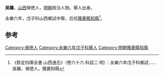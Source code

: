 '''吳韞'''，[[山西|山西]]保徳人，[[明朝|明朝]]政治人物。舉人出身。

永樂六年，戊子科山西鄉試中舉，后任[[獲鹿縣|獲鹿縣]][[知縣|知縣]]<ref>《欽定四庫全書·山西通志》（卷六十六·科目二·明）：永樂六年戊子科鄉試……吳韞，保徳人，獲鹿知縣</ref>。

==参考==
{{reflist}}
{{明朝人物小作品}}

[[Category:保徳人|Category:保徳人]]
[[Category:永樂六年戊子科舉人|Category:永樂六年戊子科舉人]]
[[Category:明朝獲鹿縣知縣|Category:明朝獲鹿縣知縣]]